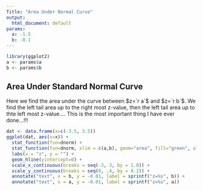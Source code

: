 ```yaml
---
Title: "Area Under Normal Curve"
output:
  html_document: default
params: 
  a: -1.5
  b: -0.1
---
```


```r
library(ggplot2)
a <- params$a
b <- params$b
```

## Area Under Standard Normal Curve

Here we find the area under the curve between $z=`r a`$ and $z=`r b`$. We find the left tail area up to the right most z-value, then the left tail area up to thte left most z-value.... This is the most important thing I have ever done...!!!

```r
dat <- data.frame(x=c(-3.5, 3.5))
ggplot(dat, aes(x=x)) +
  stat_function(fun=dnorm) +
  stat_function(fun=dnorm, xlim = c(a,b), geom="area", fill="green", alpha=0.3) +
  labs(x = "z", y = "") +
  geom_hline(yintercept=0) +
  scale_x_continuous(breaks = seq(-3, 3, by = 1.0)) +
  scale_y_continuous(breaks = seq(0, .4, by = 0.2)) +
  annotate("text", x = b, y = -0.01, label = sprintf("z=%s", b)) +
  annotate("text", x = a, y = -0.01, label = sprintf("z=%s", a))
```
